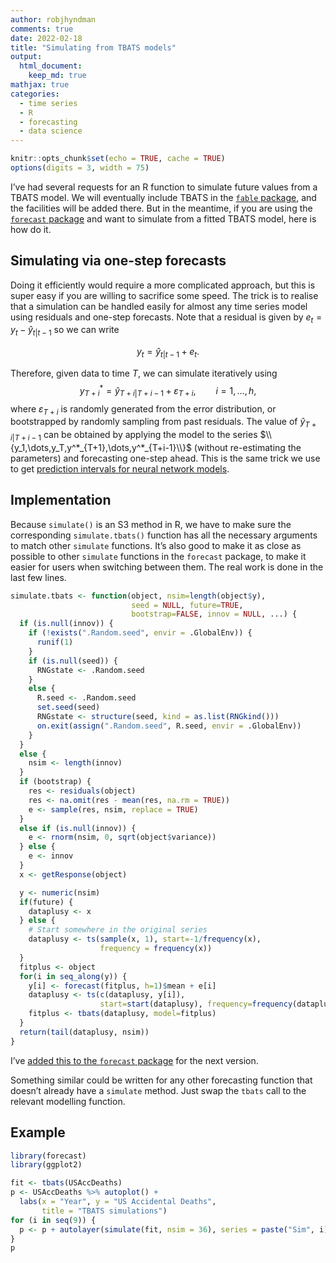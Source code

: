 ```yaml
---
author: robjhyndman
comments: true
date: 2022-02-18
title: "Simulating from TBATS models"
output: 
  html_document:
    keep_md: true
mathjax: true
categories:
  - time series
  - R
  - forecasting
  - data science
---
```

  
```r
knitr::opts_chunk$set(echo = TRUE, cache = TRUE)
options(digits = 3, width = 75)
```

I've had several requests for an R function to simulate future values from a TBATS model. We will eventually include TBATS in the [`fable` package](https://fable.tidyverts.org), and the facilities will be added there. But in the meantime, if you are using the [`forecast` package](https://pkg.robjhyndman.com/forecast) and want to simulate from a fitted TBATS model, here is how do it. 

## Simulating via one-step forecasts

Doing it efficiently would require a more complicated approach, but this is super easy if you are willing to sacrifice some speed. The trick is to realise that a simulation can be handled easily for almost any time series model using residuals and one-step forecasts. Note that a residual is given by
$e_t = y_t - \hat{y}_{t|t-1}$ so we can write

$$y_t = \hat{y}_{t|t-1} + e_t.$$

Therefore, given data to time $T$, we can simulate iteratively using
$$y_{T+i}^* = \hat{y}_{T+i|T+i-1} + \varepsilon_{T+i}, \qquad i=1,\dots,h,$$
where $\varepsilon_{T+i}$ is randomly generated from the error distribution, or bootstrapped by randomly sampling from past residuals. The value of $\hat{y}_{T+i|T+i-1}$ can be obtained by applying the model to the series $\\{y_1,\dots,y_T,y^*_{T+1},\dots,y^*_{T+i-1}\\}$ (without re-estimating the parameters) and forecasting one-step ahead. This is the same trick we use to get [prediction intervals for neural network models](https://otexts.com/fpp3/nnetar.html#prediction-intervals-5).

## Implementation

Because `simulate()` is an S3 method in R, we have to make sure the corresponding `simulate.tbats()` function has all the necessary arguments to match other `simulate` functions. It's also good to make it as close as possible to other `simulate` functions in the `forecast` package, to make it easier for users when switching between them. The real work is done in the last few lines. 

```r
simulate.tbats <- function(object, nsim=length(object$y),
                           seed = NULL, future=TRUE,
                           bootstrap=FALSE, innov = NULL, ...) {
  if (is.null(innov)) {
    if (!exists(".Random.seed", envir = .GlobalEnv)) {
      runif(1)
    }
    if (is.null(seed)) {
      RNGstate <- .Random.seed
    }
    else {
      R.seed <- .Random.seed
      set.seed(seed)
      RNGstate <- structure(seed, kind = as.list(RNGkind()))
      on.exit(assign(".Random.seed", R.seed, envir = .GlobalEnv))
    }
  }
  else {
    nsim <- length(innov)
  }
  if (bootstrap) {
    res <- residuals(object)
    res <- na.omit(res - mean(res, na.rm = TRUE))
    e <- sample(res, nsim, replace = TRUE)
  }
  else if (is.null(innov)) {
    e <- rnorm(nsim, 0, sqrt(object$variance))
  } else {
    e <- innov
  }
  x <- getResponse(object)

  y <- numeric(nsim)
  if(future) {
    dataplusy <- x
  } else {
    # Start somewhere in the original series
    dataplusy <- ts(sample(x, 1), start=-1/frequency(x),
                    frequency = frequency(x))
  }
  fitplus <- object
  for(i in seq_along(y)) {
    y[i] <- forecast(fitplus, h=1)$mean + e[i]
    dataplusy <- ts(c(dataplusy, y[i]),
                    start=start(dataplusy), frequency=frequency(dataplusy))
    fitplus <- tbats(dataplusy, model=fitplus)
  }
  return(tail(dataplusy, nsim))
}
```

I've [added this to the `forecast` package](https://github.com/robjhyndman/forecast/commit/309f4d9a16b9a04e34b23219d097b0388e97c04a) for the next version.

Something similar could be written for any other forecasting function that doesn't already have a `simulate` method. Just swap the `tbats` call to the relevant modelling function.

## Example

```r
library(forecast)
library(ggplot2)

fit <- tbats(USAccDeaths)
p <- USAccDeaths %>% autoplot() + 
  labs(x = "Year", y = "US Accidental Deaths",
       title = "TBATS simulations")
for (i in seq(9)) {
  p <- p + autolayer(simulate(fit, nsim = 36), series = paste("Sim", i))
}
p
```
